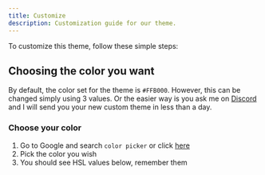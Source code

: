 ```yaml
---
title: Customize
description: Customization guide for our theme.
---
```


To customize this theme, follow these simple steps:

## Choosing the color you want
By default, the color set for the theme is <code>#FFB000</code>. However, this can be changed simply using 3 values. Or the easier way is you ask me on [Discord](https://discord.com/invite/t6CKrYvQuE) and I will send you your new custom theme in less than a day.

### Choose your color
1. Go to Google and search `color picker` or click [here](https://g.co/kgs/q5QAo9Z)
2. Pick the color you wish
3. You should see HSL values below, remember them